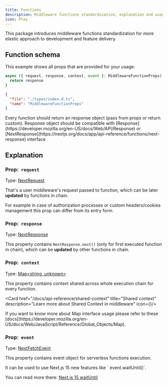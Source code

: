 ```yaml
---
title: Functions
description: Middleware functions standardization, explanation and usage
icon: Play
---
```



This package introduces middleware functions standardization for more elastic approach to development and feature delivery.

## Function schema

This example shows all props that are provided for your usage.

```ts title="_middleware.ts"
async ({ request, response, context, event }: MiddlewareFunctionProps) => {
  return response
}
```

```json doc-gen:typescript
{
  "file": "./types/index.d.ts",
  "name": "MiddlewareFunctionProps"
}
```

<Callout>
  Every function should return an response object (pass from props or return custom).
</Callout>

<Callout type="warn">
  Response object should be compatible with [Response](https://developer.mozilla.org/en-US/docs/Web/API/Response) or [NextResponse](https://nextjs.org/docs/app/api-reference/functions/next-response) interface
</Callout>

## Explanation

### Prop:&nbsp;&nbsp;`request`

Type: [NextRequest](https://nextjs.org/docs/app/api-reference/functions/next-request)

That's a user middleware's request passed to function, which can be later **updated** by functions in chain.

For example in case of authorization processes or custom headers/cookies management this prop can differ from its entry form.

### Prop:&nbsp;&nbsp;`response`

Type: [NextResponse](https://nextjs.org/docs/app/api-reference/functions/next-response)

This property contains `NextResponse.next()` (only for first executed function in chain), which can be **updated** by other functions in chain.

### Prop:&nbsp;&nbsp;`context`

Type: [Map\<string, unknown\>](https://developer.mozilla.org/en-US/docs/Web/JavaScript/Reference/Global_Objects/Map)

This property contains context shared across whole execution chain for every function.

<Card href="/docs/api-reference/shared-context" title="Shared context" description="Learn more about Shared Context in middleware" icon={<WaypointsIcon/>}/>

<Callout>
  If you want to know more about Map interface usage please refer to these [docs](https://developer.mozilla.org/en-US/docs/Web/JavaScript/Reference/Global_Objects/Map).
</Callout>

### Prop:&nbsp;&nbsp;`event`

Type: [NextFetchEvent](https://rc.nextjs.org/docs/app/building-your-application/routing/middleware#waituntil-and-nextfetchevent)

This property contains event object for serverless functions execution.

<Callout>
  It can be used to use Next.js 15 new features like ` event.waitUntil()`.

  You can read more there: [Next.js 15 waitUntil](https://rc.nextjs.org/docs/app/building-your-application/routing/middleware#waituntil-and-nextfetchevent)
</Callout>
